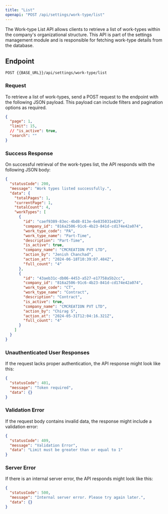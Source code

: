 ---
title: "List"
openapi: "POST /api/settings/work-type/list"
---

The Work-type List API allows clients to retrieve a list of work-types within the company's organizational structure. This API is part of the settings management module and is responsible for fetching work-type details from the database.

## Endpoint

`POST {{BASE_URL}}/api/settings/work-type/list`

### Request

To retrieve a list of work-types, send a POST request to the endpoint with the following JSON payload. This payload can include filters and pagination options as required.

```json
{
  "page": 1,
  "limit": 15,
  // "is_active": true,
  "search": ""
}
```

### Success Response

On successful retrieval of the work-types list, the API responds with the following JSON body:

```json
{
  "statusCode": 200,
  "message": "Work types listed successfully.",
  "data": {
    "totalPages": 1,
    "currentPage": 1,
    "totalCount": 4,
    "workTypes": [
      {
        "id": "caef9389-83ec-4bd8-813e-6e835031e829",
        "company_id": "816a2506-91c6-4b23-841d-cd174e42a074",
        "work_type_code": "PA",
        "work_type_name": "Part-Time",
        "description": "Part-Time",
        "is_active": true,
        "company_name": "CMCREATION PVT LTD",
        "action_by": "Jenish Chanchad",
        "action_at": "2024-06-18T10:39:07.484Z",
        "full_count": "4"
      },
      {
        "id": "43aeb31c-db06-4453-a527-e17758a5b2cc",
        "company_id": "816a2506-91c6-4b23-841d-cd174e42a074",
        "work_type_code": "CT",
        "work_type_name": "Contract",
        "description": "Contract",
        "is_active": true,
        "company_name": "CMCREATION PVT LTD",
        "action_by": "Chirag S",
        "action_at": "2024-05-31T12:04:16.321Z",
        "full_count": "4"
      }
    ]
  }
}
```

### Unauthenticated User Responses

If the request lacks proper authentication, the API response might look like this:

```json
{
  "statusCode": 401,
  "message": "Token required",
  "data": {}
}
```

### Validation Error

If the request body contains invalid data, the response might include a validation error:

```json
{
  "statusCode": 409,
  "message": "Validation Error",
  "data": "Limit must be greater than or equal to 1"
}
```

### Server Error

If there is an internal server error, the API responds might look like this:

```json
{
  "statusCode": 500,
  "message": "Internal server error. Please try again later.",
  "data": {}
}
```
